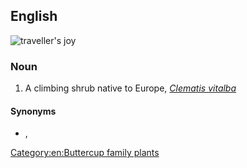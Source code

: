 ==English==
[[Image:Clematis vitalba flowers 230702.jpg|thumb|'''traveller's joy''']]
{{wikipedia}}
{{wikispecies}}
{{rfi|en}}

===Noun===
{{en-noun|head=[[traveller]][['s]] [[joy]]|-}}

# A climbing shrub native to Europe, ''[[Clematis vitalba]]''

====Synonyms====
* {{sense|Clematis vitalba}} {{l|en|lady's bower}}, {{l|en|old man's beard}}

[[Category:en:Buttercup family plants]]